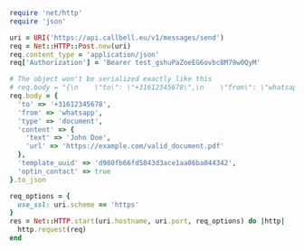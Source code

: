 ```ruby
require 'net/http'
require 'json'

uri = URI('https://api.callbell.eu/v1/messages/send')
req = Net::HTTP::Post.new(uri)
req.content_type = 'application/json'
req['Authorization'] = 'Bearer test_gshuPaZoeEG6ovbc8M79w0QyM'

# The object won't be serialized exactly like this
# req.body = "{\n    \"to\": \"+31612345678\",\n    \"from\": \"whatsapp\",\n    \"type\": \"document\",\n    \"content\": {\n      \"text\": \"John Doe\",\n      \"url\": \"https://example.com/valid_document.pdf\"\n    },\n    \"template_uuid\": \"d980fb66fd5043d3ace1aa06ba044342\",\n    \"optin_contact\": true\n  }"
req.body = {
  'to' => '+31612345678',
  'from' => 'whatsapp',
  'type' => 'document',
  'content' => {
    'text' => 'John Doe',
    'url' => 'https://example.com/valid_document.pdf'
  },
  'template_uuid' => 'd980fb66fd5043d3ace1aa06ba044342',
  'optin_contact' => true
}.to_json

req_options = {
  use_ssl: uri.scheme == 'https'
}
res = Net::HTTP.start(uri.hostname, uri.port, req_options) do |http|
  http.request(req)
end

```